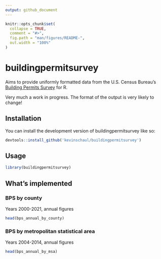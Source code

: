 ```yaml
---
output: github_document
---
```


<!-- README.md is generated from README.Rmd. Please edit that file -->

```r
knitr::opts_chunk$set(
  collapse = TRUE,
  comment = "#>",
  fig.path = "man/figures/README-",
  out.width = "100%"
)
```

# buildingpermitsurvey

<!-- badges: start -->
<!-- badges: end -->

Aims to provide uniformly formatted data from the U.S. Census Bureau's [Building
Permits Survey](https://www.census.gov/construction/bps/) for R.

Very much a work in progress. The format of the output is very likely to change!

## Installation

You can install the development version of buildingpermitsurvey like so:

``` r
devtools::install_github('kevinschaul/buildingpermitsurvey')
```

## Usage

```r
library(buildingpermitsurvey)
```

## What's implemented

### BPS by county

Years 2000-2021, annual figures

```r
head(bps_annual_by_county)
```

### BPS by metropolitan statistical area

Years 2004-2014, annual figures

```r
head(bps_annual_by_msa)
```
